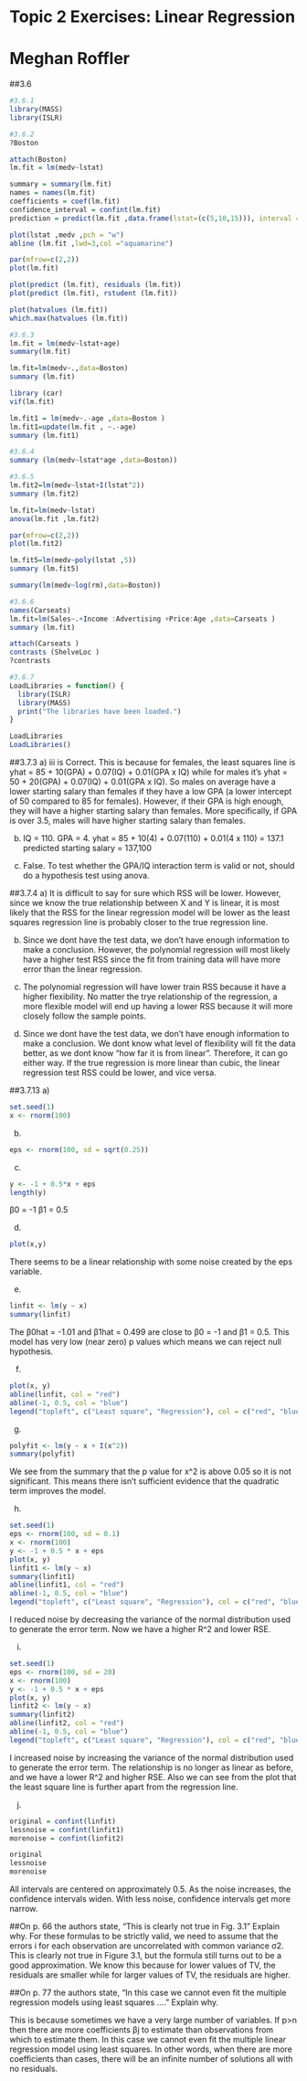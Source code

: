 # Topic 2 Exercises: Linear Regression
# Meghan Roffler


##3.6

```r
#3.6.1
library(MASS)
library(ISLR)
```

```r
#3.6.2
?Boston

attach(Boston)
lm.fit = lm(medv~lstat)

summary = summary(lm.fit)
names = names(lm.fit)
coefficients = coef(lm.fit)
confidence_interval = confint(lm.fit)
prediction = predict(lm.fit ,data.frame(lstat=(c(5,10,15))), interval ="prediction")

plot(lstat ,medv ,pch = "w")
abline (lm.fit ,lwd=3,col ="aquamarine")

par(mfrow=c(2,2))
plot(lm.fit)

plot(predict (lm.fit), residuals (lm.fit))
plot(predict (lm.fit), rstudent (lm.fit))

plot(hatvalues (lm.fit))
which.max(hatvalues (lm.fit))
```

```r
#3.6.3
lm.fit = lm(medv~lstat+age)
summary(lm.fit)

lm.fit=lm(medv~.,data=Boston)
summary (lm.fit)

library (car)
vif(lm.fit)

lm.fit1 = lm(medv~.-age ,data=Boston )
lm.fit1=update(lm.fit , ~.-age)
summary (lm.fit1)
```

```r
#3.6.4
summary (lm(medv~lstat*age ,data=Boston))
```

```r
#3.6.5
lm.fit2=lm(medv~lstat+I(lstat^2))
summary (lm.fit2)

lm.fit=lm(medv~lstat)
anova(lm.fit ,lm.fit2)

par(mfrow=c(2,2))
plot(lm.fit2)

lm.fit5=lm(medv~poly(lstat ,5))
summary (lm.fit5)

summary(lm(medv~log(rm),data=Boston))
```

```r
#3.6.6
names(Carseats)
lm.fit=lm(Sales~.+Income :Advertising +Price:Age ,data=Carseats )
summary (lm.fit)

attach(Carseats )
contrasts (ShelveLoc )
?contrasts
```

```r
#3.6.7
LoadLibraries = function() {
  library(ISLR)
  library(MASS)
  print("The libraries have been loaded.")
}

LoadLibraries
LoadLibraries()
```



##3.7.3
a) iii is Correct. This is because for females, the least squares line is yhat = 85 + 10(GPA) + 0.07(IQ) + 0.01(GPA x IQ) while for males it's yhat = 50 + 20(GPA) + 0.07(IQ) + 0.01(GPA x IQ). So males on average have a lower starting salary than females if they have a low GPA (a lower intercept of 50 compared to 85 for females). However, if their GPA is high enough, they will have a higher starting salary than females. More specifically, if GPA is over 3.5, males will have higher starting salary than females. 

b) IQ = 110. GPA = 4. 
yhat = 85 + 10(4) + 0.07(110) + 0.01(4 x 110) = 137.1
predicted starting salary = 137,100

c) False. To test whether the GPA/IQ interaction term is valid or not, should do a hypothesis test using anova. 



##3.7.4
a) It is difficult to say for sure which RSS will be lower. However, since we know the true relationship between X and Y is linear, it is most likely that the RSS for the linear regression model will be lower as the least squares regression line is probably closer to the true regression line. 

b) Since we dont have the test data, we don't have enough information to make a conclusion. However, the polynomial regression will most likely have a higher test RSS since the fit from training data will have more error than the linear regression. 

c) The polynomial regression will have lower train RSS because it have a higher flexibility. No matter the trye relationship of the regression, a more flexible model will end up having a lower RSS because it will more closely follow the sample points. 

d) Since we dont have the test data, we don't have enough information to make a conclusion. We dont know what level of flexibility will fit the data better, as we dont know "how far it is from linear". Therefore, it can go either way. If the true regression is more linear than cubic, the linear regression test RSS could be lower, and vice versa. 



##3.7.13 
a)
```r
set.seed(1)
x <- rnorm(100)
```

b)
```r
eps <- rnorm(100, sd = sqrt(0.25))
```

c)
```r
y <- -1 + 0.5*x + eps
length(y)
```
β0 = -1
β1 = 0.5

d) 
```r
plot(x,y)
```
There seems to be a linear relationship with some noise created by the eps variable. 

e) 
```r
linfit <- lm(y ~ x)
summary(linfit)
```
The β0hat = -1.01 and β1hat = 0.499 are close to β0 = -1 and β1 = 0.5. This model has very low (near zero) p values which means we can reject null hypothesis.

f) 
```r
plot(x, y)
abline(linfit, col = "red")
abline(-1, 0.5, col = "blue")
legend("topleft", c("Least square", "Regression"), col = c("red", "blue"), lty = c(1, 1))
```

g)
```r
polyfit <- lm(y ~ x + I(x^2))
summary(polyfit)
```
We see from the summary that the p value for x^2 is above 0.05 so it is not significant. This means there isn't sufficient evidence that the quadratic term improves the model.

h) 
```r
set.seed(1)
eps <- rnorm(100, sd = 0.1)
x <- rnorm(100)
y <- -1 + 0.5 * x + eps
plot(x, y)
linfit1 <- lm(y ~ x)
summary(linfit1)
abline(linfit1, col = "red")
abline(-1, 0.5, col = "blue")
legend("topleft", c("Least square", "Regression"), col = c("red", "blue"), lty = c(1, 1))
```
I reduced noise by decreasing the variance of the normal distribution used to generate the error term. Now we have a higher R^2 and lower RSE.

i) 
```r
set.seed(1)
eps <- rnorm(100, sd = 20)
x <- rnorm(100)
y <- -1 + 0.5 * x + eps
plot(x, y)
linfit2 <- lm(y ~ x)
summary(linfit2)
abline(linfit2, col = "red")
abline(-1, 0.5, col = "blue")
legend("topleft", c("Least square", "Regression"), col = c("red", "blue"), lty = c(1, 1))
```
I increased noise by increasing the variance of the normal distribution used to generate the error term. The relationship is no longer as linear as before, and we have a lower R^2 and higher RSE. Also we can see from the plot that the least square line is further apart from the regression line.

j) 
```r
original = confint(linfit)
lessnoise = confint(linfit1)
morenoise = confint(linfit2)

original
lessnoise
morenoise
```
All intervals are centered on approximately 0.5. As the noise increases, the confidence intervals widen. With less noise, confidence intervals get more narrow.



##On p. 66 the authors state, “This is clearly not true in Fig. 3.1” Explain why.
For these formulas to be strictly valid, we need to assume that the errors i for each observation are uncorrelated with common variance σ2. This is clearly not true in Figure 3.1, but the formula still turns out to be a good approximation. We know this because for lower values of TV, the residuals are smaller while for larger values of TV, the residuals are higher. 

##On p. 77 the authors state, “In this case we cannot even fit the multiple regression models using least squares ….” Explain why.

This is because sometimes we have a very large number of variables. If p>n then there are more coefficients βj to estimate than observations from which to estimate them. In this case we cannot even fit the multiple linear regression model using least squares. In other words, when there are more coefficients than cases, there will be an infinite number of solutions all with no residuals. 


